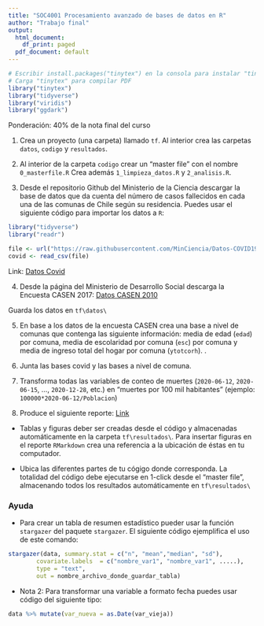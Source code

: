 ```yaml
---
title: "SOC4001 Procesamiento avanzado de bases de datos en R"
author: "Trabajo final"
output:
  html_document:
    df_print: paged
  pdf_document: default
---
```


```r
# Escribir install.packages("tinytex") en la consola para instalar "tinytex"
# Carga "tinytex" para compilar PDF
library("tinytex")
library("tidyverse")
library("viridis")
library("ggdark")
```

Ponderación: 40% de la nota final del curso


1) Crea un proyecto (una carpeta) llamado `tf`. Al interior crea las carpetas `datos`, `codigo` y  `resultados`.  


2) Al interior de la carpeta `codigo` crear un "master file" con el nombre `0_masterfile.R` Crea además `1_limpieza_datos.R` y `2_analisis.R`. 


3) Desde el repositorio Github del Ministerio de la Ciencia descargar la base de datos que da cuenta del número de casos fallecidos en cada una de las comunas de Chile según su residencia. Puedes usar el siguiente código para importar los datos a `R`:

```r
library("tidyverse")
library("readr")

file <- url("https://raw.githubusercontent.com/MinCiencia/Datos-COVID19/master/output/producto38/CasosFallecidosPorComuna.csv")
covid <- read_csv(file)
```
Link: [Datos Covid](https://github.com/MinCiencia/Datos-COVID19/blob/master/output/producto38/CasosFallecidosPorComuna.csv)


4) Desde la página del Ministerio de Desarrollo Social descarga la Encuesta CASEN 2017: [Datos CASEN 2010](http://observatorio.ministeriodesarrollosocial.gob.cl/encuesta-casen-2017#basedatos)

Guarda los datos en `tf\datos\`

5) En base a los datos de la encuesta CASEN crea una base a nivel de comunas que contenga las siguiente información: media de edad (`edad`)  por comuna, media de escolaridad por comuna (`esc`) por comuna y media de ingreso total del hogar por comuna (`ytotcorh`). . 

6) Junta las bases covid y las bases a nivel de comuna. 

7) Transforma todas las variables de conteo de muertes (`2020-06-12`, `2020-06-15`, ..., `2020-12-28`, etc.) en "muertes por 100 mil habitantes" (ejemplo: `100000*2020-06-12/Poblacion`)

8) Produce el siguiente reporte: [Link](https://github.com/mebucca/dar_soc4001/blob/master/homework/tf_reporte.docx)


 - Tablas y figuras deber ser creadas desde el código y almacenadas automáticamente en la carpeta `tf\resultados\`. Para insertar figuras en el reporte `RMarkdown` crea una referencia a la ubicación de éstas en tu computador.
 
 - Ubica las diferentes partes de tu cógigo donde corresponda. La totalidad del código debe ejecutarse en 1-click desde el "master file", almacenando todos los resultados automáticamente en `tf\resultados\`


### Ayuda

- Para crear un tabla de resumen estadístico pueder usar la función `stargazer` del paquete `stargazer`. El siguiente código ejemplifica el uso de este comando:

```r
stargazer(data, summary.stat = c("n", "mean","median", "sd"), 
		covariate.labels  = c("nombre_var1", "nombre_var1", .....), 
		type = "text",
		out = nombre_archivo_donde_guardar_tabla)
```

- Nota 2: Para transformar una variable a formato fecha puedes usar código del siguiente tipo:

```r
data %>% mutate(var_nueva = as.Date(var_vieja))
```
